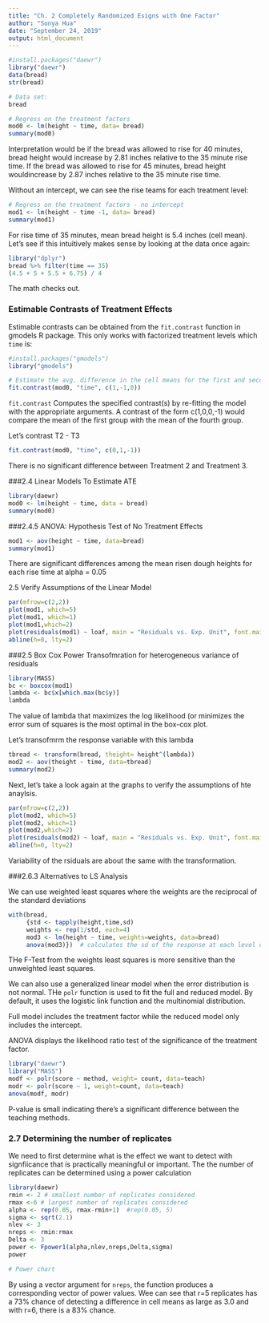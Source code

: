 ```yaml
---
title: "Ch. 2 Completely Randomized Esigns with One Factor"
author: "Sonya Hua"
date: "September 24, 2019"
output: html_document
---
```


```r
#install.packages("daewr")
library("daewr")
data(bread)
str(bread)
```
```r

# Data set:
bread
```

```r
# Regress on the treatment factors
mod0 <- lm(height ~ time, data= bread)
summary(mod0)
```

Interpretation would be if the bread was allowed to rise for 40 minutes, bread height would increase by 2.81 inches relative to the 35 minute rise time. If the bread was allowed to rise for 45 minutes, bread height wouldincrease by 2.87 inches relative to the 35 minute rise time.

Without an intercept, we can see the rise teams for each treatment level:

```r
# Regress on the treatment factors - no intercept
mod1 <- lm(height ~ time -1, data= bread)
summary(mod1)
```

For rise time of 35 minutes, mean bread height is  5.4 inches (cell mean). Let's see if this intuitively makes sense by looking at the data once again:

```r
library("dplyr")
bread %>% filter(time == 35)
(4.5 + 5 + 5.5 + 6.75) / 4
```

The math checks out. 

### Estimable Contrasts of Treatment Effects

Estimable contrasts can be obtained from the `fit.contrast` function in gmodels R package. This only works with factorized treatment levels which `time` is:

```r
#install.packages("gmodels")
library("gmodels")

# Estimate the avg. difference in the cell means for the first and second levels:
fit.contrast(mod0, "time", c(1,-1,0))
```

`fit.contrast` Computes the specified contrast(s) by re-fitting the model with the appropriate arguments. A contrast of the form c(1,0,0,-1) would compare the mean of the first group with the mean of the fourth group.

Let's contrast T2 - T3

```r
fit.contrast(mod0, "time", c(0,1,-1))
```

There is no significant difference between Treatment 2 and Treatment 3.

###2.4 Linear Models To Estimate ATE

```r
library(daewr)
mod0 <- lm(height ~ time, data = bread)
summary(mod0)
```


###2.4.5 ANOVA: Hypothesis Test of No Treatment Effects

```r
mod1 <- aov(height ~ time, data=bread)
summary(mod1)
```

There are significant differences among the mean risen dough heights for each rise time at alpha = 0.05

2.5 Verify Assumptions of the Linear Model

```r
par(mfrow=c(2,2))
plot(mod1, which=5)
plot(mod1, which=1)
plot(mod1,which=2)
plot(residuals(mod1) ~ loaf, main = "Residuals vs. Exp. Unit", font.main=1, data=bread)
abline(h=0, lty=2)
```

###2.5 Box Cox Power Transofmration for heterogeneous variance of residuals

```r
library(MASS)
bc <- boxcox(mod1)
lambda <- bc$x[which.max(bc$y)]
lambda
```
The value of lambda that maximizes the log likelihood (or minimizes the error sum of squares is the most optimal in the box-cox plot. 

Let's transofmrm the response variable with this lambda

```r
tbread <- transform(bread, theight= height^(lambda))
mod2 <- aov(theight ~ time, data=tbread)
summary(mod2)
```

Next, let's take a look again at the graphs to verify the assumptions of hte anaylsis. 

```r
par(mfrow=c(2,2))
plot(mod2, which=5)
plot(mod2, which=1)
plot(mod2,which=2)
plot(residuals(mod2) ~ loaf, main = "Residuals vs. Exp. Unit", font.main=1, data=bread)
abline(h=0, lty=2)
```

Variability of the rsiduals are about the same with the transformation. 

###2.6.3 Alternatives to LS Analysis

We can use weighted least squares where the weights are the reciprocal of the standard deviations

```r
with(bread, 
     {std <- tapply(height,time,sd)
     weights <- rep(1/std, each=4)
     mod3 <- lm(height ~ time, weights=weights, data=bread)
     anova(mod3)})  # calculates the sd of the response at each level of time
```

THe F-Test from the weights least squares is more sensitive than the unweighted least squares. 

We can also use a generalized linear model when the error distribution is not normal. THe `polr` function is used to fit the full and reduced model. By default, it uses the logistic link function and the multinomial distribution. 

Full model includes the treatment factor while the reduced model only includes the intercept. 

ANOVA displays the likelihood ratio test of the significance of the treatment factor. 

```r
library("daewr")
library("MASS")
modf <- polr(score ~ method, weight= count, data=teach)
modr <- polr(score ~ 1, weight=count, data=teach)
anova(modf, modr)
```

P-value is small indicating there's a significant difference between the teaching methods. 

### 2.7 Determining the number of replicates

We need to first determine what is the effect we want to detect with signfiicance that is practically meaningful or important. The the number of replicates can be determined using a power calculation

```r
library(daewr)
rmin <- 2 # smallest number of replicates considered
rmax <-6 # largest number of replicates considered
alpha <- rep(0.05, rmax-rmin+1)  #rep(0.05, 5)
sigma <- sqrt(2.1)
nlev <- 3
nreps <- rmin:rmax
Delta <- 3
power <- Fpower1(alpha,nlev,nreps,Delta,sigma)
power 

# Power chart

```

By using a vector argument for `nreps`, the function produces a corresponding vector of power values. Wee can see that r=5 replicates has a 73% chance of detecting a difference in cell means as large as 3.0 and with r=6, there is a 83% chance. 


